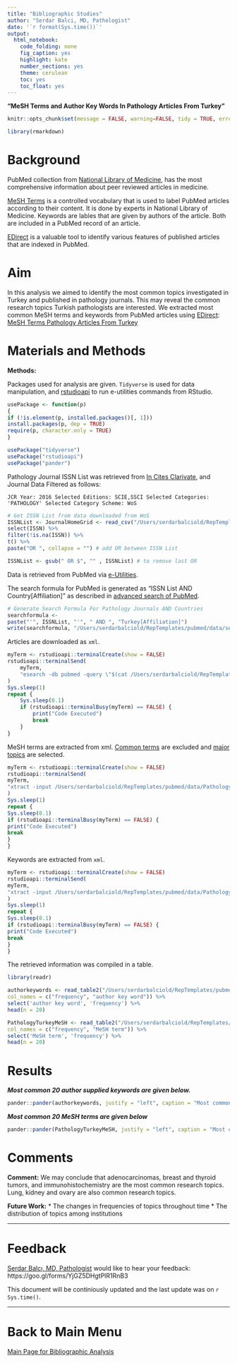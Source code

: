 ```yaml
---
title: "Bibliographic Studies"
author: "Serdar Balci, MD, Pathologist"
date: '`r format(Sys.time())`'
output: 
  html_notebook: 
    code_folding: none
    fig_caption: yes
    highlight: kate
    number_sections: yes
    theme: cerulean
    toc: yes
    toc_float: yes
---
```


**"MeSH Terms and Author Key Words In Pathology Articles From Turkey"**



```r
knitr::opts_chunk$set(message = FALSE, warning=FALSE, tidy = TRUE, error = TRUE)
```

```r
library(rmarkdown)
```


# Background

PubMed collection from [National Library of Medicine](https://www.ncbi.nlm.nih.gov/pubmed/), has the most comprehensive information about peer reviewed articles in medicine.

[MeSH Terms](https://www.nlm.nih.gov/pubs/factsheets/mesh.html) is a controlled vocabulary that is used to label PubMed articles according to their content. It is done by experts in National Library of Medicine. Keywords are lables that are given by authors of the article. Both are included in a PubMed record of an article.

[EDirect](https://dataguide.nlm.nih.gov/edirect/install.html) is a valuable tool to identify various features of published articles that are indexed in PubMed.

# Aim

In this analysis we aimed to identify the most common topics investigated in Turkey and published in pathology journals. This may reveal the common research topics Turkish pathologists are interested. We extracted most common MeSH terms and keywords from PubMed articles using [EDirect](https://dataguide.nlm.nih.gov/edirect/overview.html):
[MeSH Terms Pathology Articles From Turkey](https://sbalci.github.io/pubmed/MeSH_Terms_Pathology_Articles_From_Turkey.html)


# Materials and Methods

**Methods:**

Packages used for analysis are given. `Tidyverse` is used for data manipulation, and [rstudioapi](https://github.com/rstudio/rstudio/issues/2193) to run e-utilities commands from RStudio.


```r
usePackage <- function(p)
{
if (!is.element(p, installed.packages()[, 1]))
install.packages(p, dep = TRUE)
require(p, character.only = TRUE)
}

usePackage("tidyverse")
usePackage("rstudioapi")
usePackage("pander")
```


Pathology Journal ISSN List was retrieved from [In Cites Clarivate](https://jcr.incites.thomsonreuters.com/), and Journal Data Filtered as follows: 

`JCR Year: 2016 Selected Editions: SCIE,SSCI Selected Categories: 'PATHOLOGY' Selected Category Scheme: WoS`


```r
# Get ISSN List from data downloaded from WoS
ISSNList <- JournalHomeGrid <- read_csv("/Users/serdarbalciold/RepTemplates/pubmed/data/JournalHomeGrid.csv", skip = 1) %>%
select(ISSN) %>%
filter(!is.na(ISSN)) %>%
t() %>%
paste("OR ", collapse = "") # add OR between ISSN List

ISSNList <- gsub(" OR $", "" , ISSNList) # to remove last OR
```


Data is retrieved from PubMed via [e-Utilities](https://dataguide.nlm.nih.gov/).

The search formula for PubMed is generated as "ISSN List AND Country[Affiliation]" as described in [advanced search of PubMed](https://www.ncbi.nlm.nih.gov/pubmed/advanced).

```r
# Generate Search Formula For Pathology Journals AND Countries
searchformula <-
paste("'", ISSNList, "'", " AND ", "Turkey[Affiliation]")
write(searchformula, "/Users/serdarbalciold/RepTemplates/pubmed/data/searchformula.txt")
```

Articles are downloaded as `xml`.

```r
myTerm <- rstudioapi::terminalCreate(show = FALSE)
rstudioapi::terminalSend(
    myTerm,
    "esearch -db pubmed -query \"$(cat /Users/serdarbalciold/RepTemplates/pubmed/data/searchformula.txt)\" -datetype PDAT -mindate 1900 -maxdate 3000 | efetch -format xml > /Users/serdarbalciold/RepTemplates/pubmed/data/PathologyTurkey.xml \n"
)
Sys.sleep(1)
repeat {
    Sys.sleep(0.1)
    if (rstudioapi::terminalBusy(myTerm) == FALSE) {
        print("Code Executed")
        break
    }
}
```


MeSH terms are extracted from xml. [Common terms](https://www.nlm.nih.gov/bsd/indexing/training/CHK_010.html) are excluded and [major topics](https://www.nlm.nih.gov/bsd/disted/meshtutorial/principlesofmedlinesubjectindexing/majortopics/) are selected.

```r
myTerm <- rstudioapi::terminalCreate(show = FALSE)
rstudioapi::terminalSend(
myTerm,
"xtract -input /Users/serdarbalciold/RepTemplates/pubmed/data/PathologyTurkey.xml -pattern MeshHeading -if DescriptorName@MajorTopicYN -equals Y -or QualifierName@MajorTopicYN -equals Y -element DescriptorName| grep -vxf /Users/serdarbalciold/RepTemplates/pubmed/data/checktags.txt | sort-uniq-count-rank > /Users/serdarbalciold/RepTemplates/pubmed/data/PathologyTurkeyMeSH.csv \n"
)
Sys.sleep(1)
repeat {
Sys.sleep(0.1)
if (rstudioapi::terminalBusy(myTerm) == FALSE) {
print("Code Executed")
break
}
}
```

Keywords are extracted from `xml`.

```r
myTerm <- rstudioapi::terminalCreate(show = FALSE)
rstudioapi::terminalSend(
myTerm,
"xtract -input /Users/serdarbalciold/RepTemplates/pubmed/data/PathologyTurkey.xml -pattern Keyword -element Keyword | sort-uniq-count-rank > /Users/serdarbalciold/RepTemplates/pubmed/data/authorkeywords.csv \n"
)
Sys.sleep(1)
repeat {
Sys.sleep(0.1)
if (rstudioapi::terminalBusy(myTerm) == FALSE) {
print("Code Executed")
break
}
}
```


The retrieved information was compiled in a table.

```r
library(readr)

authorkeywords <- read_table2("/Users/serdarbalciold/RepTemplates/pubmed/data/authorkeywords.csv",
col_names = c("frequency", "author key word")) %>%
select('author key word', 'frequency') %>%
head(n = 20)

PathologyTurkeyMeSH <- read_table2("/Users/serdarbalciold/RepTemplates/pubmed/data/PathologyTurkeyMeSH.csv",
col_names = c("frequency", "MeSH term")) %>%
select('MeSH term', 'frequency') %>%
head(n = 20)
```

# Results

_**Most common 20 author supplied keywords are given below.**_

```r
pander::pander(authorkeywords, justify = "left", caption = "Most common 20 author supplied keywords")
```

_**Most common 20 MeSH terms are given below**_

```r

pander::pander(PathologyTurkeyMeSH, justify = "left", caption = "Most common 20 MeSH terms")

```



# Comments

**Comment:**
We may conclude that adenocarcinomas, breast and thyroid tumors, and immunohistochemistry are the most common research topics. Lung, kidney and ovary are also common research topics.


**Future Work:**
* The changes in frequencies of topics throughout time
* The distribution of topics among institutions




---


# Feedback

[Serdar Balcı, MD, Pathologist](https://github.com/sbalci) would like to hear your feedback: https://goo.gl/forms/YjGZ5DHgtPlR1RnB3

This document will be continiously updated and the last update was on `r Sys.time()`.

---

# Back to Main Menu

[Main Page for Bibliographic Analysis](https://sbalci.github.io/pubmed/BibliographicStudies.html)